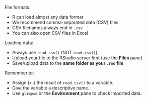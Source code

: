 File formats:

- R can load almost any data format
- We recommend comma-separated data (CSV) files
- CSV filenames always end in `.csv`
- You can also open CSV files in Excel

Loading data:

- Always use `read_csv()` (NOT `read.csv()`).
- Upload your file to the RStudio server first (use the **Files** pane)
- Save/upload data to the **same folder as your `.rmd` file**

Remember to:

- Assign (`<-`) the result of `read_csv()` to a variable.
- Give the variable a descriptive name.
- Use `glimpse` or the **Environment** pane to check imported data.
